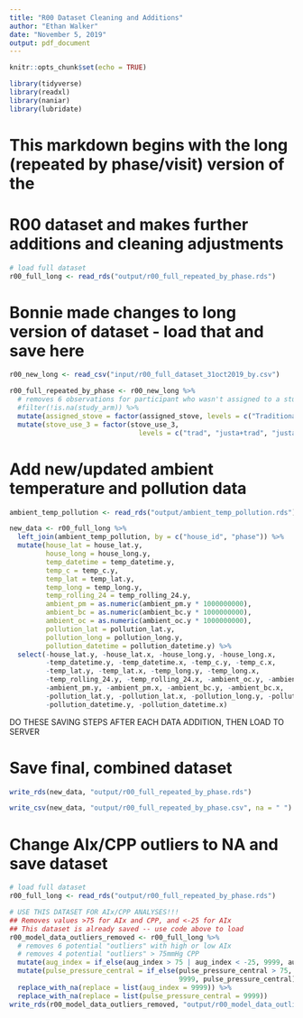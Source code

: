 ```yaml
---
title: "R00 Dataset Cleaning and Additions"
author: "Ethan Walker"
date: "November 5, 2019"
output: pdf_document
---
```


```r
knitr::opts_chunk$set(echo = TRUE)
```

```r
library(tidyverse)
library(readxl)
library(naniar)
library(lubridate)
```

# This markdown begins with the long (repeated by phase/visit) version of the
# R00 dataset and makes further additions and cleaning adjustments
```r
# load full dataset
r00_full_long <- read_rds("output/r00_full_repeated_by_phase.rds") 
```

# Bonnie made changes to long version of dataset - load that and save here
```r
r00_new_long <- read_csv("input/r00_full_dataset_31oct2019_by.csv")

r00_full_repeated_by_phase <- r00_new_long %>% 
  # removes 6 observations for participant who wasn't assigned to a study arm
  #filter(!is.na(study_arm)) %>% 
  mutate(assigned_stove = factor(assigned_stove, levels = c("Traditional", "Justa"))) %>% 
  mutate(stove_use_3 = factor(stove_use_3, 
                                levels = c("trad", "justa+trad", "justa/imprvd"))) 
```

# Add new/updated ambient temperature and pollution data
```r
ambient_temp_pollution <- read_rds("output/ambient_temp_pollution.rds")

new_data <- r00_full_long %>% 
  left_join(ambient_temp_pollution, by = c("house_id", "phase")) %>% 
  mutate(house_lat = house_lat.y,
         house_long = house_long.y,
         temp_datetime = temp_datetime.y,
         temp_c = temp_c.y,
         temp_lat = temp_lat.y,
         temp_long = temp_long.y,
         temp_rolling_24 = temp_rolling_24.y,
         ambient_pm = as.numeric(ambient_pm.y * 1000000000),
         ambient_bc = as.numeric(ambient_bc.y * 1000000000),
         ambient_oc = as.numeric(ambient_oc.y * 1000000000),
         pollution_lat = pollution_lat.y,
         pollution_long = pollution_long.y,
         pollution_datetime = pollution_datetime.y) %>% 
  select(-house_lat.y, -house_lat.x, -house_long.y, -house_long.x,
         -temp_datetime.y, -temp_datetime.x, -temp_c.y, -temp_c.x,
         -temp_lat.y, -temp_lat.x, -temp_long.y, -temp_long.x,
         -temp_rolling_24.y, -temp_rolling_24.x, -ambient_oc.y, -ambient_oc.x,
         -ambient_pm.y, -ambient_pm.x, -ambient_bc.y, -ambient_bc.x,
         -pollution_lat.y, -pollution_lat.x, -pollution_long.y, -pollution_long.x,
         -pollution_datetime.y, -pollution_datetime.x)
```

################ DO THESE SAVING STEPS AFTER EACH DATA ADDITION, THEN LOAD TO SERVER
# Save final, combined dataset
```r
write_rds(new_data, "output/r00_full_repeated_by_phase.rds")

write_csv(new_data, "output/r00_full_repeated_by_phase.csv", na = " ")
```

# Change AIx/CPP outliers to NA and save dataset
```r
# load full dataset
r00_full_long <- read_rds("output/r00_full_repeated_by_phase.rds")

# USE THIS DATASET FOR AIx/CPP ANALYSES!!!
## Removes values >75 for AIx and CPP, and <-25 for AIx
## This dataset is already saved -- use code above to load
r00_model_data_outliers_removed <- r00_full_long %>% 
  # removes 6 potential "outliers" with high or low AIx
  # removes 4 potential "outliers" > 75mmHg CPP
  mutate(aug_index = if_else(aug_index > 75 | aug_index < -25, 9999, aug_index)) %>% 
  mutate(pulse_pressure_central = if_else(pulse_pressure_central > 75,
                                          9999, pulse_pressure_central)) %>% 
  replace_with_na(replace = list(aug_index = 9999)) %>% 
  replace_with_na(replace = list(pulse_pressure_central = 9999)) 
write_rds(r00_model_data_outliers_removed, "output/r00_model_data_outliers_removed.rds")
```

